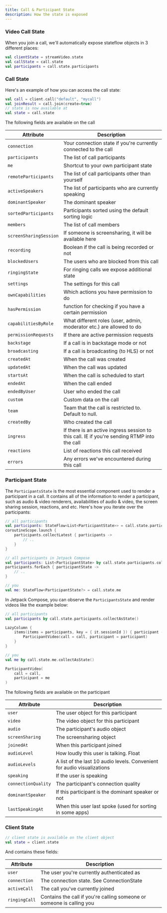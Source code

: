 ```yaml
---
title: Call & Participant State
description: How the state is exposed
---
```


### Video Call State

When you join a call, we'll automatically expose stateflow objects in 3 different places:

```kotlin
val clientState = streamVideo.state
val callState = call.state
val participants = call.state.participants
```

### Call State

Here's an example of how you can access the call state:

```kotlin
val call = client.call("default", "mycall")
val joinResult = call.join(create=true)
// state is now available at
val state = call.state
```

The following fields are available on the call

| Attribute | Description |
| --- | --- |
| `connection` | Your connection state if you're currently connected to the call |
| `participants` | The list of call participants |
| `me` | Shortcut to your own participant state |
| `remoteParticipants` | The list of call participants other than yourself |
| `activeSpeakers` | The list of participants who are currently speaking |
| `dominantSpeaker` | The dominant speaker |
| `sortedParticipants` | Participants sorted using the default sorting logic |
| `members` | The list of call members |
| `screenSharingSession` | If someone is screensharing, it will be available here |
| `recording` | Boolean if the call is being recorded or not |
| `blockedUsers` | The users who are blocked from this call |
| `ringingState` | For ringing calls we expose additional state |
| `settings` | The settings for this call |
| `ownCapabilities` | Which actions you have permission to do |
| `hasPermission` | function for checking if you have a certain permission |
| `capabilitiesByRole` | What different roles (user, admin, moderator etc.) are allowed to do |
| `permissionRequests` | If there are active permission requests |
| `backstage` | If a call is in backstage mode or not |
| `broadcasting` | If a call is broadcasting (to HLS) or not |
| `createdAt` | When the call was created |
| `updatedAt` | When the call was updated |
| `startsAt` | When the call is scheduled to start |
| `endedAt` | When the call ended |
| `endedByUser` | User who ended the call |
| `custom` | Custom data on the call |
| `team` | Team that the call is restricted to. Default to null. |
| `createdBy` | Who created the call |
| `ingress` | If there is an active ingress session to this call. IE if you're sending RTMP into the call |
| `reactions` | List of reactions this call received |
| `errors` | Any errors we've encountered during this call |

### Participant State

The `ParticipantsState` is the most essential component used to render a participant in a call. It contains all of the information to render a participant, such as audio & video renderers, availabilities of audio & video, the screen sharing session, reactions, and etc. Here's how you iterate over the participants:

```kotlin
// all participants
val participants: StateFlow<List<ParticipantState>> = call.state.participants
coroutineScope.launch {
    participants.collectLatest { participants ->
        // ..
    }
}

// all participants in Jetpack Compose
val participants: List<ParticipantState> by call.state.participants.collectAsState()
participants.forEach { participantState ->
    // ..
}

// you
val me: StateFlow<ParticipantState?> = call.state.me
```

In Jetpack Compose, you can observe the `ParticipantsState` and render videos like the example below:

```kotlin
// all participants
val participants by call.state.participants.collectAsState()

LazyColumn {
    items(items = participants, key = { it.sessionId }) { participant ->
        ParticipantVideo(call = call, participant = participant)
    }
}

// you
val me by call.state.me.collectAsState()

ParticipantVideo(
    call = call,
    participant = me
)
```

The following fields are available on the participant

| Attribute | Description |
| --- | --- |
| `user` | The user object for this participant |
| `video` | The video object for this participant |
| `audio` | The participant's audio object |
| `screenSharing` | The screensharing object |
| `joinedAt` | When this participant joined |
| `audioLevel` | How loudly this user is talking. Float |
| `audioLevels` | A list of the last 10 audio levels. Convenient for audio visualizations |
| `speaking` | If the user is speaking |
| `connectionQuality` | The participant's connection quality |
| `dominantSpeaker` | If this participant is the dominant speaker or not |
| `lastSpeakingAt` | When this user last spoke (used for sorting in some apps) |

### Client State

```kotlin
// client state is available on the client object
val state = client.state
```

And contains these fields:

| Attribute | Description |
| --- | --- |
| `user` | The user you're currently authenticated as |
| `connection` | The connection state. See ConnectionState |
| `activeCall` | The call you've currently joined |
| `ringingCall` | Contains the call if you're calling someone or someone is calling you |


